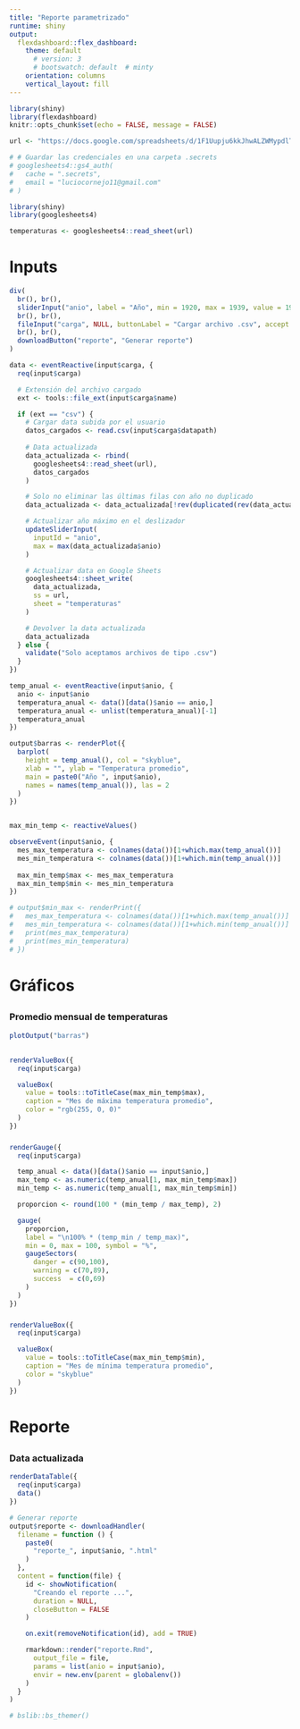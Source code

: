 ```yaml
---
title: "Reporte parametrizado"
runtime: shiny
output: 
  flexdashboard::flex_dashboard:
    theme: default
      # version: 3
      # bootswatch: default  # minty
    orientation: columns
    vertical_layout: fill
---
```


```r
library(shiny)
library(flexdashboard)
knitr::opts_chunk$set(echo = FALSE, message = FALSE)
```

```r
url <- "https://docs.google.com/spreadsheets/d/1F1Uupju6kkJhwALZWMypdlT5b1VWsh3ZHadVQiFdsZ8"

# # Guardar las credenciales en una carpeta .secrets
# googlesheets4::gs4_auth(
#   cache = ".secrets",
#   email = "luciocornejo11@gmail.com"
# )

library(shiny)
library(googlesheets4)

temperaturas <- googlesheets4::read_sheet(url)
```

# Inputs {.sidebar}

```r
div(
  br(), br(),
  sliderInput("anio", label = "Año", min = 1920, max = 1939, value = 1930),
  br(), br(),
  fileInput("carga", NULL, buttonLabel = "Cargar archivo .csv", accept = ".csv"),
  br(), br(),
  downloadButton("reporte", "Generar reporte")
)
```

```r
data <- eventReactive(input$carga, {
  req(input$carga)

  # Extensión del archivo cargado
  ext <- tools::file_ext(input$carga$name)

  if (ext == "csv") {
    # Cargar data subida por el usuario
    datos_cargados <- read.csv(input$carga$datapath)
    
    # Data actualizada
    data_actualizada <- rbind(
      googlesheets4::read_sheet(url),
      datos_cargados
    )

    # Solo no eliminar las últimas filas con año no duplicado
    data_actualizada <- data_actualizada[!rev(duplicated(rev(data_actualizada$anio))),]

    # Actualizar año máximo en el deslizador
    updateSliderInput(
      inputId = "anio", 
      max = max(data_actualizada$anio)
    )

    # Actualizar data en Google Sheets
    googlesheets4::sheet_write(
      data_actualizada,
      ss = url,
      sheet = "temperaturas" 
    )

    # Devolver la data actualizada
    data_actualizada
  } else {
    validate("Solo aceptamos archivos de tipo .csv")
  }
})

temp_anual <- eventReactive(input$anio, {
  anio <- input$anio
  temperatura_anual <- data()[data()$anio == anio,]
  temperatura_anual <- unlist(temperatura_anual)[-1]
  temperatura_anual
})

output$barras <- renderPlot({
  barplot(
    height = temp_anual(), col = "skyblue", 
    xlab = "", ylab = "Temperatura promedio",
    main = paste0("Año ", input$anio),
    names = names(temp_anual()), las = 2
  )
})


max_min_temp <- reactiveValues()

observeEvent(input$anio, {
  mes_max_temperatura <- colnames(data())[1+which.max(temp_anual())]
  mes_min_temperatura <- colnames(data())[1+which.min(temp_anual())]
  
  max_min_temp$max <- mes_max_temperatura
  max_min_temp$min <- mes_min_temperatura
})

# output$min_max <- renderPrint({
#   mes_max_temperatura <- colnames(data())[1+which.max(temp_anual())]
#   mes_min_temperatura <- colnames(data())[1+which.min(temp_anual())]
#   print(mes_max_temperatura)
#   print(mes_min_temperatura)
# })
```

# Gráficos {data-orientation=rows}

## {data-height=700}

### Promedio mensual de temperaturas

```r
plotOutput("barras")
```

## {data-height=300}

### {data-width=333}

```r
renderValueBox({
  req(input$carga)

  valueBox(
    value = tools::toTitleCase(max_min_temp$max),
    caption = "Mes de máxima temperatura promedio",
    color = "rgb(255, 0, 0)"
  )
})
```

### {data-width=333}

```r
renderGauge({
  req(input$carga)

  temp_anual <- data()[data()$anio == input$anio,]
  max_temp <- as.numeric(temp_anual[1, max_min_temp$max])
  min_temp <- as.numeric(temp_anual[1, max_min_temp$min])

  proporcion <- round(100 * (min_temp / max_temp), 2)

  gauge(
    proporcion,
    label = "\n100% * (temp_min / temp_max)",
    min = 0, max = 100, symbol = "%",
    gaugeSectors(
      danger = c(90,100),
      warning = c(70,89),
      success  = c(0,69) 
    )
  )
})
```

### {data-width=333}

```r
renderValueBox({
  req(input$carga)

  valueBox(
    value = tools::toTitleCase(max_min_temp$min),
    caption = "Mes de mínima temperatura promedio",
    color = "skyblue"
  )
})
```

# Reporte {data-icon=fa-frog}

## 

### Data actualizada

```r
renderDataTable({
  req(input$carga)
  data()
})
```

```r
# Generar reporte
output$reporte <- downloadHandler(
  filename = function () {
    paste0(
      "reporte_", input$anio, ".html"
    )
  },
  content = function(file) {
    id <- showNotification(
      "Creando el reporte ...", 
      duration = NULL, 
      closeButton = FALSE
    )

    on.exit(removeNotification(id), add = TRUE)

    rmarkdown::render("reporte.Rmd", 
      output_file = file,
      params = list(anio = input$anio),
      envir = new.env(parent = globalenv())
    )
  }
)
```

```r
# bslib::bs_themer()
```
